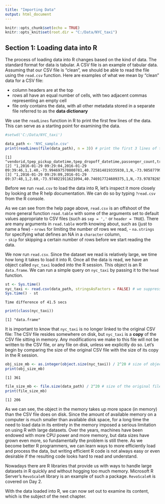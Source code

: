 ```yaml
---
title: "Importing Data"
output: html_document
---
```


```r
knitr::opts_chunk$set(echo = TRUE)
knitr::opts_knit$set(root.dir = "C:/Data/NYC_taxi")
```

## Section 1: Loading data into R

The process of loading data into R changes based on the kind of data. The standard format for data is tabular.  A CSV file is an example of tabular data.  Assuming that our CSV file is "clean", we should be able to read the file using the `read.csv` function.  Here are examples of what we mean by "clean" data for a CSV file:

  - column headers are at the top
  - rows all have an equal number of cells, with two adjacent commas representing an empty cell
  - file only contains the data, with all other metadata stored in a separate file referred to as the **data dictionary**

We use the `readLines` function in R to print the first few lines of the data.  This can serve as a starting point for examining the data.


```r
#setwd('C:/Data/NYC_taxi')

data_path <- 'NYC_sample.csv'
print(readLines(file(data_path), n = 3)) # print the first 3 lines of the file
```

    [1] "vendorid,tpep_pickup_datetime,tpep_dropoff_datetime,passenger_count,trip_distance,pickup_longitude,pickup_latitude,ratecodeid,store_and_fwd_flag,dropoff_longitude,dropoff_latitude,payment_type,fare_amount,extra,mta_tax,improvement_surcharge,tip_amount,tolls_amount,total_amount"
    [2] "1,2016-01-29 09:29:04,2016-01-29 09:39:46,1,1.40,-73.994697570800781,40.725814819335938,1,N,-73.985877990722656,40.743446350097656,1,8.5,0,0.5,1,0,0.3,10.3"
    [3] "1,2016-01-29 09:29:09,2016-01-29 09:37:48,1,2.60,-73.974021911621094,40.746917724609375,1,N,-73.978782653808594,40.713676452636719,1,10.5,0,0.5,1,0,0.3,12.3"                                                                                                                                                                       
    

Before we run `read.csv` to load the data into R, let's inspect it more closely by looking at the R help documentation. We can do so by typing `?read.csv` from the R console.

As we can see from the help page above, `read.csv` is an offshoot of the more general function `read.table` with some of the arguments set to default values appropriate to CSV files (such as `sep = ','` or `header = TRUE`).  There are many arguments in `read.table` worth knowing about, such as (just to name a few)
  - `nrows` for limiting the number of rows we read, 
  - `na.strings` for specifying what defines an NA in a `character` column,  
  - `skip` for skipping a certain number of rows before we start reading the data.

We now run `read.csv`.  Since the dataset we read is relatively large, we time how long it takes to load it into R.  Once all the data is read, we have an object called `nyc_taxi` loaded into the R session.  This object is an R `data.frame`.  We can run a simple query on `nyc_taxi` by passing it to the `head` function.


```r
st <- Sys.time()
nyc_taxi <- read.csv(data_path, stringsAsFactors = FALSE) # we suppress conversion to factors for now
Sys.time() - st
```




    Time difference of 41.5 secs




```r
print(class(nyc_taxi))
```

    [1] "data.frame"
    

It is important to know that `nyc_taxi` is no longer linked to the original CSV file: The CSV file resides somewhere on disk, but `nyc_taxi` is a **copy** of the CSV file sitting in memory.  Any modifications we make to this file will not be written to the CSV file, or any file on disk, unless we explicitly do so.  Let's begin by comparing the size of the original CSV file with the size of its copy in the R session.


```r
obj_size_mb <- as.integer(object.size(nyc_taxi)) / 2^20 # size of object in memory (we divide by 2^20 to convert from bytes to megabytes)
print(obj_size_mb)
```

    [1] 361
    


```r
file_size_mb <- file.size(data_path) / 2^20 # size of the original file
print(file_size_mb)
```


    [1] 206
    


As we can see, the object in the memory takes up more space (in memory) than the CSV file does on disk.  Since the amount of available memory on a computer is much smaller than available disk space, for a long time the need to load data in its entirety in the memory imposed a serious limitation on using R with large datasets.  Over the years, machines have been endowed with more CPU power and more memory, but data sizes have grown even more, so fundamentally the problem is still there.  As we become better R programmers, we can learn ways to more efficiently load and process the data, but writing efficient R code is not always easy or even desirable if the resulting code looks hard to read and understand.

Nowadays there are R libraries that provide us with ways to handle large datasets in R quickly and without hogging too much memory.  Microsoft R Server's `RevoScaleR` library is an example of such a package.  `RevoScaleR` is covered on Day 2.

With the data loaded into R, we can now set out to examine its content, which is the subject of the next chapter.